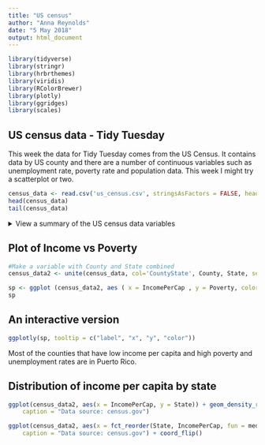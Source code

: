 ---
title: "US census"
author: "Anna Reynolds"
date: "5 May 2018"
output: html_document
---

```{r setup, include=FALSE}
library(tidyverse)
library(stringr)
library(hrbrthemes)
library(viridis)
library(RColorBrewer)
library(plotly)
library(ggridges)
library(scales)
```

## US census data - Tidy Tuesday

This week the data for Tidy Tuesday comes from the US Census. It contains data by US county and there are a number of continuous variables such as unemployment rate, poverty rate and population data. This week I might try a scatterplot or two.

```{r import data}
census_data <- read.csv('us_census.csv', stringsAsFactors = FALSE, header=TRUE, sep=",", na.strings="M")
head(census_data)
tail(census_data)
```

<details>
<summary>View a summary of the US census data variables</summary>
```{r summary, echo=FALSE}
summary(census_data)
```
</details>

## Plot of Income vs Poverty 
```{r scatterplot, fig.height=8}
#Make a variable with County and State combined
census_data2 <- unite(census_data, col='CountyState', County, State, sep=", ", remove=FALSE)

sp <- ggplot (census_data2, aes ( x = IncomePerCap , y = Poverty, color = Unemployment, label=CountyState)) + geom_point () + theme_minimal() + scale_colour_gradientn ( colours = c ("yellow", "orange", "darkred")) + labs(x="Income per capita ($US)", y="Poverty (%)", title="Income vs poverty, US counties", subtitle="County-level American Community Survey (5-year estimates) 2015", caption="Data source: census.gov")
sp
```

## An interactive version
```{r interactive scatterplot, message=FALSE, warning=FALSE, fig.width=8}
ggplotly(sp, tooltip = c("label", "x", "y", "color"))
```

Most of the counties that have low income per capita and high poverty and unemployment rates are in Puerto Rico.

## Distribution of income per capita by state
```{r ridge plot, fig.height=8, warning=FALSE, message=FALSE}

ggplot(census_data2, aes(x = IncomePerCap, y = State)) + geom_density_ridges( color="#FFFFFF", fill="#56B4E9") + theme_minimal() + labs(x="Income per capita ($US)", title = "Income per capita distribution, USA, 2015",
    caption = "Data source: census.gov")
```

```{r box plot, fig.height=8, warning=FALSE, message=FALSE}

ggplot(census_data2, aes(x = fct_reorder(State, IncomePerCap, fun = median), y = IncomePerCap)) + geom_boxplot(fill="#56B4E9") + theme_minimal() + labs(x = "State", y="Income per capita ($US)", title = "Income per capita distribution, USA, 2015",
    caption = "Data source: census.gov") + coord_flip() 
```